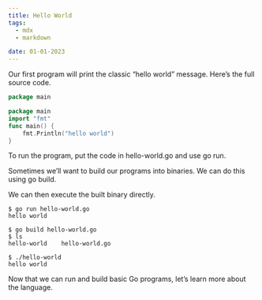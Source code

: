 ```yaml
---
title: Hello World
tags:
  - mdx
  - markdown

date: 01-01-2023
---
```


Our first program will print the classic “hello world” message. Here’s the full source code.

```go
package main

package main
import "fmt"
func main() {
    fmt.Println("hello world")
}
```
To run the program, put the code in hello-world.go and use go run.

Sometimes we’ll want to build our programs into binaries. We can do this using go build.

We can then execute the built binary directly.

```
$ go run hello-world.go
hello world

$ go build hello-world.go
$ ls
hello-world    hello-world.go

$ ./hello-world
hello world
```

Now that we can run and build basic Go programs, let’s learn more about the language.



